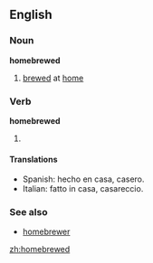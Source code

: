 ==English==

===Noun===
'''homebrewed'''

# [[brewed]] at [[home]]

===Verb===
'''homebrewed'''

# {{past of|[[homebrew]]}}

====Translations====
* Spanish: hecho en casa, casero.
* Italian: fatto in casa, casareccio.

===See also===
* [[homebrewer]]

[[zh:homebrewed]]